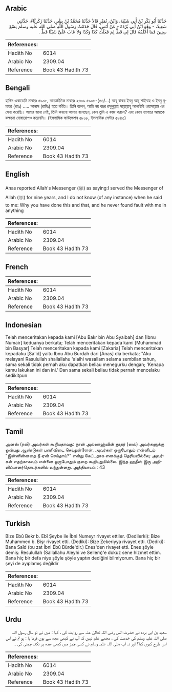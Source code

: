 ## Arabic


<div dir="rtl" lang="ar" style={{fontSize:'larger',backgroundColor:'#f8f9fa',padding:20}}>
حَدَّثَنَا أَبُو بَكْرِ بْنُ أَبِي شَيْبَةَ، وَابْنُ، نُمَيْرٍ قَالاَ حَدَّثَنَا مُحَمَّدُ بْنُ بِشْرٍ، حَدَّثَنَا زَكَرِيَّاءُ، حَدَّثَنِي سَعِيدٌ، - وَهُوَ ابْنُ أَبِي بُرْدَةَ - عَنْ أَنَسٍ، قَالَ خَدَمْتُ رَسُولَ اللَّهِ صلى الله عليه وسلم تِسْعَ سِنِينَ فَمَا أَعْلَمُهُ قَالَ لِي قَطُّ لِمَ فَعَلْتَ كَذَا وَكَذَا وَلاَ عَابَ عَلَىَّ شَيْئًا قَطُّ ‏.‏
</div>
<div style={{backgroundColor:'#f8f9fa',padding:20, marginBottom: 10}}><table> <thead> <tr> <th>References:</th> <th></th> </tr> </thead> <tbody><tr><td>Hadith No</td><td>6014</td></tr><tr><td>Arabic No</td><td>2309.04</td></tr><tr><td>Reference</td><td>Book 43 Hadith 73</td></tr></tbody></table></div>

## Bengali


<div dir="ltr" lang="bn" style={{fontSize:'larger',backgroundColor:'#f8f9fa',padding:20}}>
হাদিস একাডেমি নাম্বারঃ ৫৯০৮, আন্তর্জাতিক নাম্বারঃ ২৩০৯ ৫৯০৮-(৫৩/...) আবূ বাকর ইবনু আবূ শাইবাহ ও ইবনু নুমায়র (রহঃ) ..... আনাস (রাযিঃ) হতে বর্ণিত। তিনি বলেন, আমি নয় বছর রসূলুল্লাহ সাল্লাল্লাহু আলাইহি ওয়াসাল্লাম এর সেবা করেছি। আমার জানা নেই, তিনি কখনো আমায় বলেছেন, কেন তুমি এ কাজ করলে? এবং কোন ব্যাপারে আমাকে কক্ষনো দোষারোপও করেননি। (ইসলামিক ফাউন্ডেশন ৫৮০৮, ইসলামিক সেন্টার ৫৮৪৩)
</div>
<div style={{backgroundColor:'#f8f9fa',padding:20, marginBottom: 10}}><table> <thead> <tr> <th>References:</th> <th></th> </tr> </thead> <tbody><tr><td>Hadith No</td><td>6014</td></tr><tr><td>Arabic No</td><td>2309.04</td></tr><tr><td>Reference</td><td>Book 43 Hadith 73</td></tr></tbody></table></div>

## English


<div dir="ltr" lang="en" style={{fontSize:'larger',backgroundColor:'#f8f9fa',padding:20}}>
Anas reported Allah's Messenger (ﷺ) as saying:I served the Messenger of Allah (ﷺ) for nine years, and I do not know (of any instance) when he said to me: Why you have done this and that, and he never found fault with me in anything
</div>
<div style={{backgroundColor:'#f8f9fa',padding:20, marginBottom: 10}}><table> <thead> <tr> <th>References:</th> <th></th> </tr> </thead> <tbody><tr><td>Hadith No</td><td>6014</td></tr><tr><td>Arabic No</td><td>2309.04</td></tr><tr><td>Reference</td><td>Book 43 Hadith 73</td></tr></tbody></table></div>

## French


<div dir="ltr" lang="fr" style={{fontSize:'larger',backgroundColor:'#f8f9fa',padding:20}}>

</div>
<div style={{backgroundColor:'#f8f9fa',padding:20, marginBottom: 10}}><table> <thead> <tr> <th>References:</th> <th></th> </tr> </thead> <tbody><tr><td>Hadith No</td><td>6014</td></tr><tr><td>Arabic No</td><td>2309.04</td></tr><tr><td>Reference</td><td>Book 43 Hadith 73</td></tr></tbody></table></div>

## Indonesian


<div dir="ltr" lang="id" style={{fontSize:'larger',backgroundColor:'#f8f9fa',padding:20}}>
Telah menceritakan kepada kami [Abu Bakr bin Abu Syaibah] dan [Ibnu Numair] keduanya berkata; Telah menceritakan kepada kami [Muhammad bin Basyar] Telah menceritakan kepada kami [Zakaria] Telah menceritakan kepadaku [Sa'id] yaitu Ibnu Abu Burdah dari [Anas] dia berkata; "Aku melayani Rasulullah shallallahu 'alaihi wasallam selama sembilan tahun, sama sekali tidak pernah aku dapatkan beliau menegurku dengan; 'Kenapa kamu lakukan ini dan ini.' Dan sama sekali beliau tidak pernah mencelaku sedikitpun
</div>
<div style={{backgroundColor:'#f8f9fa',padding:20, marginBottom: 10}}><table> <thead> <tr> <th>References:</th> <th></th> </tr> </thead> <tbody><tr><td>Hadith No</td><td>6014</td></tr><tr><td>Arabic No</td><td>2309.04</td></tr><tr><td>Reference</td><td>Book 43 Hadith 73</td></tr></tbody></table></div>

## Tamil


<div dir="ltr" lang="ta" style={{fontSize:'larger',backgroundColor:'#f8f9fa',padding:20}}>
அனஸ் (ரலி) அவர்கள் கூறியதாவது: நான் அல்லாஹ்வின் தூதர் (ஸல்) அவர்களுக்கு ஒன்பது ஆண்டுகள் பணிவிடை செய்துள்ளேன். அவர்கள் ஒருபோதும் என்னிடம் "இன்னின்னதை நீ ஏன் செய்தாய்?" என்று கேட்டதாக எனக்குத் தெரியவில்லை; அவர்கள் எதற்காகவும் என்னை ஒருபோதும் குறை கூறியதுமில்லை. இந்த ஹதீஸ் இரு அறிவிப்பாளர்தொடர்களில் வந்துள்ளது. அத்தியாயம் : 43
</div>
<div style={{backgroundColor:'#f8f9fa',padding:20, marginBottom: 10}}><table> <thead> <tr> <th>References:</th> <th></th> </tr> </thead> <tbody><tr><td>Hadith No</td><td>6014</td></tr><tr><td>Arabic No</td><td>2309.04</td></tr><tr><td>Reference</td><td>Book 43 Hadith 73</td></tr></tbody></table></div>

## Turkish


<div dir="ltr" lang="tr" style={{fontSize:'larger',backgroundColor:'#f8f9fa',padding:20}}>
Bize Ebû Bekr b. Ebî Şeybe ile İbni Numeyr rivayet ettiler. (Dedilerki): Bize Muhammed b. Bişr rivayet etti. (Dediki): Bize Zekeriyya rivayet etti. (Dediki): Bana Saîd (bu zat İbni Ebû Bürde'dir.) Enes'den rivayet etti. Enes şöyle demiş: Resulullah (Sallallahu Aleyhi ve Sellem)'e dokuz sene hizmet ettim. Bana hiç bir defa niye şöyle şöyle yaptın dediğini bilmiyorum. Bana hiç bir şeyi de ayıplamış değildir
</div>
<div style={{backgroundColor:'#f8f9fa',padding:20, marginBottom: 10}}><table> <thead> <tr> <th>References:</th> <th></th> </tr> </thead> <tbody><tr><td>Hadith No</td><td>6014</td></tr><tr><td>Arabic No</td><td>2309.04</td></tr><tr><td>Reference</td><td>Book 43 Hadith 73</td></tr></tbody></table></div>

## Urdu


<div dir="rtl" lang="ur" style={{fontSize:'larger',backgroundColor:'#f8f9fa',padding:20}}>
سعید بن ابی بردہ نے حضرت انس رضی اللہ تعالیٰ عنہ سے روایت کی ، کہا : میں نے نو سال رسول اللہ صلی اللہ علیہ وسلم کی خدمت کی ، مجھے علم نہیں کہ آپ نے کبھی مجھ سے یوں فرما یا : ہو تم نے اس اس طرح کیوں کیا؟ اور نہ آپ صلی اللہ علیہ وسلم نے کسی چیز میں کبھی مجھ پر نکتہ چینی کی ۔
</div>
<div style={{backgroundColor:'#f8f9fa',padding:20, marginBottom: 10}}><table> <thead> <tr> <th>References:</th> <th></th> </tr> </thead> <tbody><tr><td>Hadith No</td><td>6014</td></tr><tr><td>Arabic No</td><td>2309.04</td></tr><tr><td>Reference</td><td>Book 43 Hadith 73</td></tr></tbody></table></div>